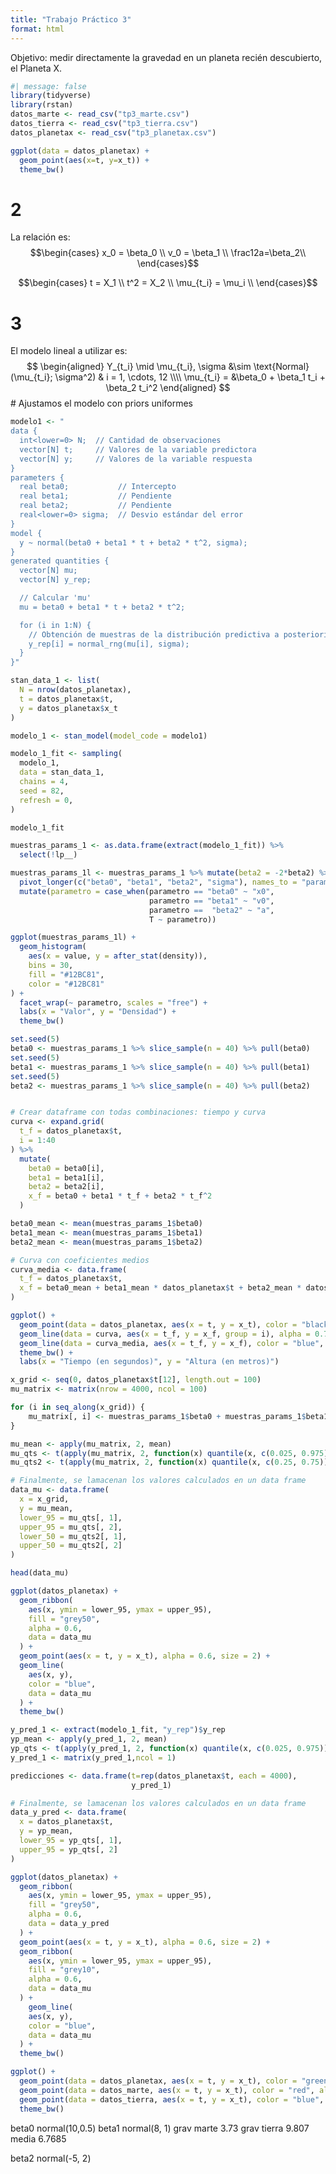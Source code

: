 ```yaml
---
title: "Trabajo Práctico 3"
format: html
---
```


Objetivo: medir directamente la gravedad en un planeta recién descubierto, el Planeta X.


```r
#| message: false
library(tidyverse)
library(rstan)
datos_marte <- read_csv("tp3_marte.csv")
datos_tierra <- read_csv("tp3_tierra.csv")
datos_planetax <- read_csv("tp3_planetax.csv")
```

```r
ggplot(data = datos_planetax) + 
  geom_point(aes(x=t, y=x_t)) +
  theme_bw()
```
# 2

La relación es:
$$\begin{cases}
x_0 = \beta_0 \\
v_0 = \beta_1 \\
\frac12a=\beta_2\\
\end{cases}$$

$$\begin{cases}
t = X_1 \\
t^2 = X_2 \\
\mu_{t_i} = \mu_i \\
\end{cases}$$

# 3

El modelo lineal a utilizar es:
$$
\begin{aligned}
Y_{t_i} \mid \mu_{t_i}, \sigma &\sim \text{Normal}(\mu_{t_i}; \sigma^2) & i = 1, \cdots, 12 \\\\
\mu_{t_i}  = &\beta_0 + \beta_1 t_i + \beta_2 t_i^2
\end{aligned}
$$
# Ajustamos el modelo con priors uniformes

```r
modelo1 <- "
data {
  int<lower=0> N;  // Cantidad de observaciones
  vector[N] t;     // Valores de la variable predictora
  vector[N] y;     // Valores de la variable respuesta
}
parameters {
  real beta0;           // Intercepto
  real beta1;           // Pendiente
  real beta2;           // Pendiente
  real<lower=0> sigma;  // Desvio estándar del error
}
model {
  y ~ normal(beta0 + beta1 * t + beta2 * t^2, sigma);
}
generated quantities {
  vector[N] mu;
  vector[N] y_rep;

  // Calcular 'mu'
  mu = beta0 + beta1 * t + beta2 * t^2;

  for (i in 1:N) {
    // Obtención de muestras de la distribución predictiva a posteriori
    y_rep[i] = normal_rng(mu[i], sigma);
  }
}"

stan_data_1 <- list(
  N = nrow(datos_planetax),
  t = datos_planetax$t,    
  y = datos_planetax$x_t   
)

modelo_1 <- stan_model(model_code = modelo1)

modelo_1_fit <- sampling(
  modelo_1,             
  data = stan_data_1,   
  chains = 4,           
  seed = 82,          
  refresh = 0,          
)

modelo_1_fit
```
```r
muestras_params_1 <- as.data.frame(extract(modelo_1_fit)) %>% 
  select(!lp__)
```


```r
muestras_params_1l <- muestras_params_1 %>% mutate(beta2 = -2*beta2) %>% 
  pivot_longer(c("beta0", "beta1", "beta2", "sigma"), names_to = "parametro") %>% 
  mutate(parametro = case_when(parametro == "beta0" ~ "x0",
                               parametro == "beta1" ~ "v0",
                               parametro ==  "beta2" ~ "a",
                               T ~ parametro))

ggplot(muestras_params_1l) +
  geom_histogram(
    aes(x = value, y = after_stat(density)), 
    bins = 30, 
    fill = "#12BC81", 
    color = "#12BC81"
) +
  facet_wrap(~ parametro, scales = "free") +
  labs(x = "Valor", y = "Densidad") +
  theme_bw()
```

```r
set.seed(5)
beta0 <- muestras_params_1 %>% slice_sample(n = 40) %>% pull(beta0) 
set.seed(5)
beta1 <- muestras_params_1 %>% slice_sample(n = 40) %>% pull(beta1)
set.seed(5)
beta2 <- muestras_params_1 %>% slice_sample(n = 40) %>% pull(beta2)


# Crear dataframe con todas combinaciones: tiempo y curva
curva <- expand.grid(
  t_f = datos_planetax$t,
  i = 1:40
) %>%
  mutate(
    beta0 = beta0[i],
    beta1 = beta1[i],
    beta2 = beta2[i],
    x_f = beta0 + beta1 * t_f + beta2 * t_f^2
  )

beta0_mean <- mean(muestras_params_1$beta0)
beta1_mean <- mean(muestras_params_1$beta1)
beta2_mean <- mean(muestras_params_1$beta2)

# Curva con coeficientes medios
curva_media <- data.frame(
  t_f = datos_planetax$t,
  x_f = beta0_mean + beta1_mean * datos_planetax$t + beta2_mean * datos_planetax$t^2
)

ggplot() +
  geom_point(data = datos_planetax, aes(x = t, y = x_t), color = "black", alpha = 0.7, size = 2) +
  geom_line(data = curva, aes(x = t_f, y = x_f, group = i), alpha = 0.7, color = "lightblue") +
  geom_line(data = curva_media, aes(x = t_f, y = x_f), color = "blue", linewidth = 1) +
  theme_bw() +
  labs(x = "Tiempo (en segundos)", y = "Altura (en metros)")

```

```r
x_grid <- seq(0, datos_planetax$t[12], length.out = 100)
mu_matrix <- matrix(nrow = 4000, ncol = 100)

for (i in seq_along(x_grid)) {
    mu_matrix[, i] <- muestras_params_1$beta0 + muestras_params_1$beta1 * x_grid[i] + muestras_params_1$beta2 * x_grid[i]^2
}

mu_mean <- apply(mu_matrix, 2, mean)
mu_qts <- t(apply(mu_matrix, 2, function(x) quantile(x, c(0.025, 0.975))))
mu_qts2 <- t(apply(mu_matrix, 2, function(x) quantile(x, c(0.25, 0.75))))

# Finalmente, se lamacenan los valores calculados en un data frame
data_mu <- data.frame(
  x = x_grid,
  y = mu_mean,
  lower_95 = mu_qts[, 1],
  upper_95 = mu_qts[, 2],
  lower_50 = mu_qts2[, 1],
  upper_50 = mu_qts2[, 2]
)

head(data_mu)

ggplot(datos_planetax) +
  geom_ribbon(
    aes(x, ymin = lower_95, ymax = upper_95),
    fill = "grey50",
    alpha = 0.6,
    data = data_mu
  ) +
  geom_point(aes(x = t, y = x_t), alpha = 0.6, size = 2) +
  geom_line(
    aes(x, y),
    color = "blue",
    data = data_mu
  ) +
  theme_bw()

```


```r
y_pred_1 <- extract(modelo_1_fit, "y_rep")$y_rep
yp_mean <- apply(y_pred_1, 2, mean)
yp_qts <- t(apply(y_pred_1, 2, function(x) quantile(x, c(0.025, 0.975))))
y_pred_1 <- matrix(y_pred_1,ncol = 1)

predicciones <- data.frame(t=rep(datos_planetax$t, each = 4000),
                           y_pred_1)

# Finalmente, se lamacenan los valores calculados en un data frame
data_y_pred <- data.frame(
  x = datos_planetax$t,
  y = yp_mean,
  lower_95 = yp_qts[, 1],
  upper_95 = yp_qts[, 2]
)

ggplot(datos_planetax) +
  geom_ribbon(
    aes(x, ymin = lower_95, ymax = upper_95),
    fill = "grey50",
    alpha = 0.6,
    data = data_y_pred
  ) +
  geom_point(aes(x = t, y = x_t), alpha = 0.6, size = 2) +
  geom_ribbon(
    aes(x, ymin = lower_95, ymax = upper_95),
    fill = "grey10",
    alpha = 0.6,
    data = data_mu
  ) +
    geom_line(
    aes(x, y),
    color = "blue",
    data = data_mu
  ) +
  theme_bw()

```
```r
ggplot() +
  geom_point(data = datos_planetax, aes(x = t, y = x_t), color = "green", alpha = 0.7, size = 2) +
  geom_point(data = datos_marte, aes(x = t, y = x_t), color = "red", alpha = 0.7, size = 2) +
  geom_point(data = datos_tierra, aes(x = t, y = x_t), color = "blue", alpha = 0.7, size = 2) +
  theme_bw()
```
beta0 normal(10,0.5)
beta1 normal(8, 1)
grav marte 3.73 grav tierra 9.807 media 6.7685

beta2 normal(-5, 2)
```r
```


```r
```
